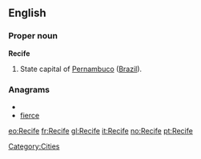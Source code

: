 ==English==

===Proper noun===
'''Recife'''

#State capital of [[Pernambuco]] ([[Brazil]]).

===Anagrams===
* {{alphagram|ceefir}}
* [[fierce#English|fierce]]


[[Category:Cities]]

[[eo:Recife]]
[[fr:Recife]]
[[gl:Recife]]
[[it:Recife]]
[[no:Recife]]
[[pt:Recife]]